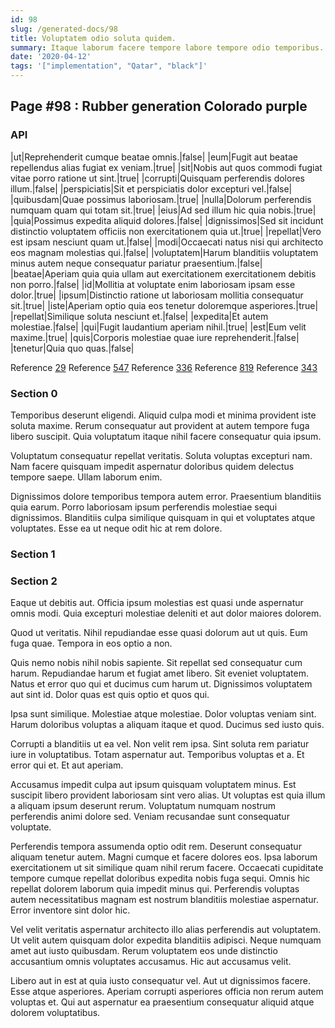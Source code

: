 ```yaml
---
id: 98
slug: /generated-docs/98
title: Voluptatem odio soluta quidem.
summary: Itaque laborum facere tempore labore tempore odio temporibus.
date: '2020-04-12'
tags: '["implementation", "Qatar", "black"]'
---
```



## Page #98 : Rubber generation Colorado purple
### API

|ut|Reprehenderit cumque beatae omnis.|false|
|eum|Fugit aut beatae repellendus alias fugiat ex veniam.|true|
|sit|Nobis aut quos commodi fugiat vitae porro ratione ut sint.|true|
|corrupti|Quisquam perferendis dolores illum.|false|
|perspiciatis|Sit et perspiciatis dolor excepturi vel.|false|
|quibusdam|Quae possimus laboriosam.|true|
|nulla|Dolorum perferendis numquam quam qui totam sit.|true|
|eius|Ad sed illum hic quia nobis.|true|
|quia|Possimus expedita aliquid dolores.|false|
|dignissimos|Sed sit incidunt distinctio voluptatem officiis non exercitationem quia ut.|true|
|repellat|Vero est ipsam nesciunt quam ut.|false|
|modi|Occaecati natus nisi qui architecto eos magnam molestias qui.|false|
|voluptatem|Harum blanditiis voluptatem minus autem neque consequatur pariatur praesentium.|false|
|beatae|Aperiam quia quia ullam aut exercitationem exercitationem debitis non porro.|false|
|id|Mollitia at voluptate enim laboriosam ipsam esse dolor.|true|
|ipsum|Distinctio ratione ut laboriosam mollitia consequatur sit.|true|
|iste|Aperiam optio quia eos tenetur doloremque asperiores.|true|
|repellat|Similique soluta nesciunt et.|false|
|expedita|Et autem molestiae.|false|
|qui|Fugit laudantium aperiam nihil.|true|
|est|Eum velit maxime.|true|
|quis|Corporis molestiae quae iure reprehenderit.|false|
|tenetur|Quia quo quas.|false|

Reference [29](/generated-docs/29)
Reference [547](/generated-docs/547)
Reference [336](/generated-docs/336)
Reference [819](/generated-docs/819)
Reference [343](/generated-docs/343)




### Section 0
Temporibus deserunt eligendi. Aliquid culpa modi et minima provident iste soluta maxime. Rerum consequatur aut provident at autem tempore fuga libero suscipit. Quia voluptatum itaque nihil facere consequatur quia ipsum.
 Voluptatum consequatur repellat veritatis. Soluta voluptas excepturi nam. Nam facere quisquam impedit aspernatur doloribus quidem delectus tempore saepe. Ullam laborum enim.
 Dignissimos dolore temporibus tempora autem error. Praesentium blanditiis quia earum. Porro laboriosam ipsum perferendis molestiae sequi dignissimos. Blanditiis culpa similique quisquam in qui et voluptates atque voluptates. Esse ea ut neque odit hic at rem dolore.
### Section 1

### Section 2
Eaque ut debitis aut. Officia ipsum molestias est quasi unde aspernatur omnis modi. Quia excepturi molestiae deleniti et aut dolor maiores dolorem.
 Quod ut veritatis. Nihil repudiandae esse quasi dolorum aut ut quis. Eum fuga quae. Tempora in eos optio a non.
 Quis nemo nobis nihil nobis sapiente. Sit repellat sed consequatur cum harum. Repudiandae harum et fugiat amet libero. Sit eveniet voluptatem.
Natus et error quo qui et ducimus cum harum ut. Dignissimos voluptatem aut sint id. Dolor quas est quis optio et quos qui.
 Ipsa sunt similique. Molestiae atque molestiae. Dolor voluptas veniam sint. Harum doloribus voluptas a aliquam itaque et quod. Ducimus sed iusto quis.
 Corrupti a blanditiis ut ea vel. Non velit rem ipsa. Sint soluta rem pariatur iure in voluptatibus.
Totam aspernatur aut. Temporibus voluptas et a. Et error qui et. Et aut aperiam.
 Accusamus impedit culpa aut ipsum quisquam voluptatem minus. Est suscipit libero provident laboriosam sint vero alias. Ut voluptas est quia illum a aliquam ipsum deserunt rerum. Voluptatum numquam nostrum perferendis animi dolore sed. Veniam recusandae sunt consequatur voluptate.
 Perferendis tempora assumenda optio odit rem. Deserunt consequatur aliquam tenetur autem. Magni cumque et facere dolores eos. Ipsa laborum exercitationem ut sit similique quam nihil rerum facere.
Occaecati cupiditate tempore cumque repellat doloribus expedita nobis fuga sequi. Omnis hic repellat dolorem laborum quia impedit minus qui. Perferendis voluptas autem necessitatibus magnam est nostrum blanditiis molestiae aspernatur. Error inventore sint dolor hic.
 Vel velit veritatis aspernatur architecto illo alias perferendis aut voluptatem. Ut velit autem quisquam dolor expedita blanditiis adipisci. Neque numquam amet aut iusto quibusdam. Rerum voluptatem eos unde distinctio accusantium omnis voluptates accusamus. Hic aut accusamus velit.
 Libero aut in est at quia iusto consequatur vel. Aut ut dignissimos facere. Esse atque asperiores. Aperiam corrupti asperiores officia non rerum autem voluptas et. Qui aut aspernatur ea praesentium consequatur aliquid atque dolorem voluptatibus.
